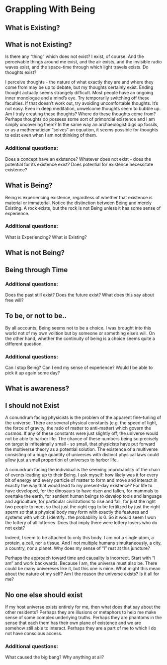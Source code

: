 # Grappling With Being

## What is Existing?

## What is not Existing?

Is there any "thing" which does not exist? I exist, of course. And the perceivable things around me exist, and the air exists, and the invisible radio waves exist, and the space-time through which light travels exists. Do thoughts exist?

I perceive thoughts - the nature of what exactly they are and where they come from may be up to debate, but my thoughts certainly exist. Ending thought actually seems strangely difficult. Most people have an ongoing inner monologue and a mind's eye. Try temporarily switching off these faculties. If that doesn't work out, try avoiding uncomfortable thoughts. It's not easy. Even in deep meditation, unwelcome thoughts seem to bubble up. Am I truly creating these thoughts? Where do these thoughts come from? Perhaps thoughts do possess some sort of primordial existence and I am simply uncovering them? In the same way an archaeologist digs up fossils, or as a mathematician "solves" an equation, it seems possible for thoughts to exist even when I am not thinking of them. 

### Additional questions:

Does a concept have an existence? Whatever does not exist - does the potential for its existence exist? Does potential for existence necessitate existence?

## What is Being?

Being is experiencing existence, regardless of whether that existence is material or immaterial. Notice the distinction between Being and merely Existing. A rock exists, but the rock is not Being unless it has some sense of experience.

### Additional questions:

What is Experiencing? What is Existing?

## What is not Being?

## Being through Time

### Additional questions:

Does the past still exist? Does the future exist? What does this say about free will?

## To be, or not to be..

By all accounts, Being seems not to be a choice. I was brought into this world not of my own volition but by someone or something else's will. On the other hand, whether the continuity of being is a choice seems quite a different question. 

### Additional questions:

Can I stop Being? Can I end my sense of experience? Would I be able to pick it up again some day?

## What is awareness?

## I should not Exist

A conundrum facing physicists is the problem of the apparent fine-tuning of the universe. There are several physical constants (e.g. the speed of light, the force of gravity, the ratio of matter to anti-matter) which govern the cosmos. If any of these constants were just slightly off, the universe would not be able to harbor life. The chance of these numbers being so precisely on target is infitesimally small - so small, that physicists have put forward the multiverse theory as a potential solution. The existence of a multiverse consisting of a huge quantity of universes with distinct physical laws could allow just a small proportion of universes to harbor life.

A conundrum facing the individual is the seeming improbability of the chain of events leading up to their Being. I ask myself: how likely was it for every bit of energy and every particle of matter to form and move and interact in exactly the way that would lead to my present-day existence? For life to have developed, for the dinosaurs to have risen and fallen, for mammals to overtake the earth, for sentient human beings to develop tools and language and agriculture, for particular civilizations to rise and fall, for just the right two people to meet so that just the right egg to be fertilized by just the right sperm so that a physical body may form with exactly the features and systems with which I identify.. the probability is 0. So it would seem I won the lottery of all lotteries. Does that imply there were lottery losers who do not exist? 

Indeed, I seem to be attached to only this body. I am not a single atom, a protein, a cell, nor a tissue. And I not multiple humans simultaneously, a city, a country, nor a planet. Why does my sense of "I" rest at this juncture?

Perhaps the approach toward time and causality is incorrect. Start with "I am" and work backwards. Because I am, the universe must also be. There could be many univereses like it, but this one is mine. What might this mean about the nature of my self? Am I the reason the universe exists? Is it all for me?

## No one else should exist

If my host universe exists entirely for me, then what does that say about the other residents? Perhaps they are illusions or metaphors to help me make sense of some complex underlying truths. Perhaps they are phantoms in the sense that each them has their own plane of existence and we are somehow still able to interact. Perhaps they are a part of me to which I do not have conscious access.

### Additional questions:

What caused the big bang? Why anything at all?
